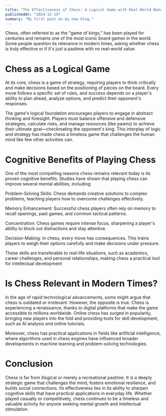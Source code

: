```yaml
---
title: "The Effectiveness of Chess: A Logical Game with Real-World Benefits"
publishedAt: "2024-12-19"
summary: "My first post on my new blog."
---
```


Chess, often referred to as the "game of kings," has been played for centuries and remains one of the most iconic board games in the world. Some people question its relevance in modern times, asking whether chess is truly effective or if it's just a pastime with no real-world value.

# Chess as a Logical Game
At its core, chess is a game of strategy, requiring players to think critically and make decisions based on the positioning of pieces on the board. Every move follows a specific set of rules, and success depends on a player's ability to plan ahead, analyze options, and predict their opponent's responses.

The game's logical foundation encourages players to engage in abstract thinking and foresight. Players must balance offensive and defensive strategies, calculate risks, and manage resources (like pawns) to achieve their ultimate goal—checkmating the opponent's king. This interplay of logic and strategy has made chess a timeless game that challenges the human mind like few other activities can.

# Cognitive Benefits of Playing Chess
One of the most compelling reasons chess remains relevant today is its proven cognitive benefits. Studies have shown that playing chess can improve several mental abilities, including:

Problem-Solving Skills: Chess demands creative solutions to complex problems, teaching players how to overcome challenges effectively.

Memory Enhancement: Successful chess players often rely on memory to recall openings, past games, and common tactical patterns.

Concentration: Chess games require intense focus, sharpening a player's ability to block out distractions and stay attentive.

Decision-Making: In chess, every move has consequences. This trains players to weigh their options carefully and make decisions under pressure.

These skills are transferable to real-life situations, such as academics, career challenges, and personal relationships, making chess a practical tool for intellectual development

# Is Chess Relevant in Modern Times?
In the age of rapid technological advancements, some might argue that chess is outdated or irrelevant. However, the opposite is true. Chess is experiencing a renaissance, thanks to digital platforms that make the game accessible to millions worldwide. Online chess has surged in popularity, bringing new players into the fold and providing tools for skill development, such as AI analysis and online tutorials.

Moreover, chess has practical applications in fields like artificial intelligence, where algorithms used in chess engines have influenced broader developments in machine learning and problem-solving technologies.

# Conclusion

Chess is far from illogical or merely a recreational pastime. It is a deeply strategic game that challenges the mind, fosters emotional resilience, and builds social connections. Its effectiveness lies in its ability to sharpen cognitive skills that have practical applications in everyday life. Whether played casually or competitively, chess continues to be a timeless and valuable activity for anyone seeking mental growth and intellectual stimulation.
